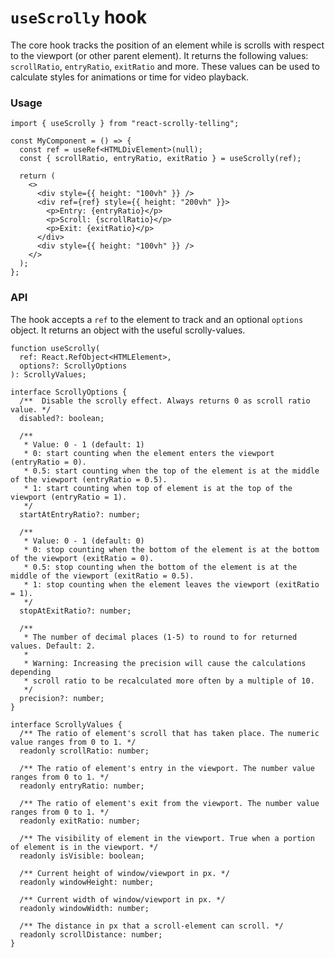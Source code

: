 
<Meta title="Helpers / useScrolly / Docs" />

# `useScrolly` hook

The core hook tracks the position of an element while is scrolls with respect to the viewport (or other parent element). It returns the following values: `scrollRatio`, `entryRatio`, `exitRatio` and more. These values can be used to calculate styles for animations or time for video playback.

### Usage

```tsx
import { useScrolly } from "react-scrolly-telling";

const MyComponent = () => {
  const ref = useRef<HTMLDivElement>(null);
  const { scrollRatio, entryRatio, exitRatio } = useScrolly(ref);

  return (
    <>
      <div style={{ height: "100vh" }} />
      <div ref={ref} style={{ height: "200vh" }}>
        <p>Entry: {entryRatio}</p>
        <p>Scroll: {scrollRatio}</p>
        <p>Exit: {exitRatio}</p>
      </div>
      <div style={{ height: "100vh" }} />
    </>
  );
};
```

### API

The hook accepts a `ref` to the element to track and an optional `options` object. It returns an object with the useful scrolly-values.

```tsx
function useScrolly(
  ref: React.RefObject<HTMLElement>,
  options?: ScrollyOptions
): ScrollyValues;

interface ScrollyOptions {
  /**  Disable the scrolly effect. Always returns 0 as scroll ratio value. */
  disabled?: boolean;

  /**
   * Value: 0 - 1 (default: 1)
   * 0: start counting when the element enters the viewport (entryRatio = 0).
   * 0.5: start counting when the top of the element is at the middle of the viewport (entryRatio = 0.5).
   * 1: start counting when top of element is at the top of the viewport (entryRatio = 1).
   */
  startAtEntryRatio?: number;

  /**
   * Value: 0 - 1 (default: 0)
   * 0: stop counting when the bottom of the element is at the bottom of the viewport (exitRatio = 0).
   * 0.5: stop counting when the bottom of the element is at the middle of the viewport (exitRatio = 0.5).
   * 1: stop counting when the element leaves the viewport (exitRatio = 1).
   */
  stopAtExitRatio?: number;

  /**
   * The number of decimal places (1-5) to round to for returned values. Default: 2.
   *
   * Warning: Increasing the precision will cause the calculations depending
   * scroll ratio to be recalculated more often by a multiple of 10.
   */
  precision?: number;
}

interface ScrollyValues {
  /** The ratio of element's scroll that has taken place. The numeric value ranges from 0 to 1. */
  readonly scrollRatio: number;

  /** The ratio of element's entry in the viewport. The number value ranges from 0 to 1. */
  readonly entryRatio: number;

  /** The ratio of element's exit from the viewport. The number value ranges from 0 to 1. */
  readonly exitRatio: number;

  /** The visibility of element in the viewport. True when a portion of element is in the viewport. */
  readonly isVisible: boolean;

  /** Current height of window/viewport in px. */
  readonly windowHeight: number;

  /** Current width of window/viewport in px. */
  readonly windowWidth: number;

  /** The distance in px that a scroll-element can scroll. */
  readonly scrollDistance: number;
}
```
